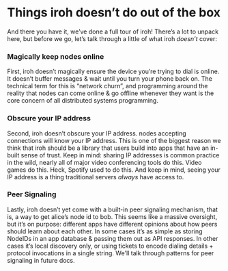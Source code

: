 # Things iroh doesn’t do out of the box

And there you have it, we’ve done a full tour of iroh! There’s a lot to unpack here, but before we go, let’s talk through a little of what iroh *doesn’t* cover:

### Magically keep nodes online
First, iroh doesn’t magically ensure the device you’re trying to dial is online. It doesn’t buffer messages & wait until you turn your phone back on. The technical term for this is “network churn”, and programming around the reality that nodes can come online & go offline whenever they want is the core concern of all distributed systems programming.

### Obscure your IP address
Second, iroh doesn’t obscure your IP address. nodes accepting connections will know your IP address. This is one of the biggest reason we think that iroh should be a library that users build into apps that have an in-built sense of trust. Keep in mind: sharing IP addresses is common practice in the wild, nearly all of major video conferencing tools do this. Video games do this. Heck, Spotify used to do this. And keep in mind, seeing your IP address is a thing traditional servers *always* have access to.

### Peer Signaling
Lastly, iroh doesn’t yet come with a built-in peer signaling mechanism, that is, a way to get alice’s node id to bob. This seems like a massive oversight, but it’s on purpose: different apps have different opinions about how peers should learn about each other. In some cases it’s as simple as storing NodeIDs in an app database & passing them out as API responses. In other cases it’s local discovery only, or using tickets to encode dialing details + protocol invocations in a single string. We'll talk through patterns for peer signaling in future docs.
